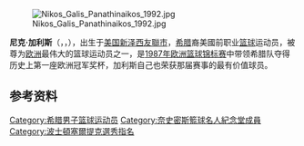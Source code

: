 [[File:Nikos_Galis_Panathinaikos_1992.jpg|thumb]]

'''尼克·加利斯'''（{{lang-en|'''Nick Galis'''}}，{{lang-el|'''Νίκος Γκάλης'''}}，{{bd|1957年|7月23日|catIdx=G加}}），出生于[[美国|美国]][[新泽西|新泽西]][[友聯市|友聯市]]，[[希腊|希腊]]裔美國前职业[[篮球|篮球]]运动员，被尊为[[欧洲|欧洲]]最伟大的篮球运动员之一，是[[1987年欧洲篮球锦标赛|1987年欧洲篮球锦标赛]]中带领希腊队夺得历史上第一座欧洲冠军奖杯，加利斯自己也荣获那届赛事的最有价值球员。

== 参考资料 ==
{{reflist}}

{{哈格蒂奖获得者}}
{{FIBA50}}
{{Commonscat|Nikos Galis}}

{{Authority control}}
{{DEFAULTSORT:Galis}}
[[Category:希腊男子篮球运动员|Category:希腊男子篮球运动员]]
[[Category:奈史密斯籃球名人紀念堂成員|Category:奈史密斯籃球名人紀念堂成員]]
[[Category:波士頓塞爾提克選秀指名|Category:波士頓塞爾提克選秀指名]]